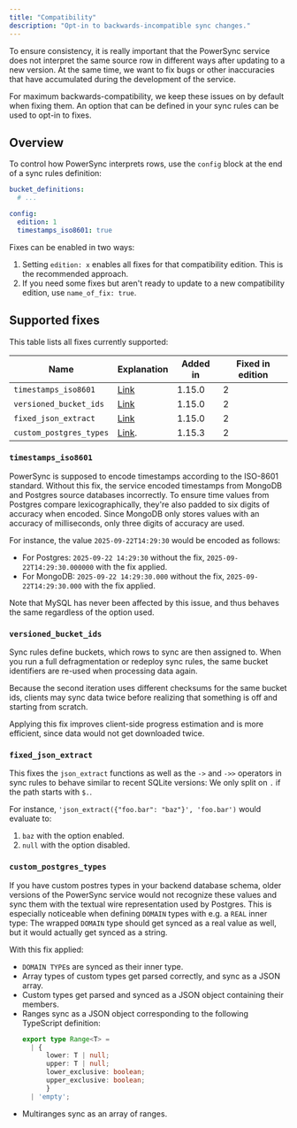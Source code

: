 ```yaml
---
title: "Compatibility"
description: "Opt-in to backwards-incompatible sync changes."
---
```


To ensure consistency, it is really important that the PowerSync service does not interpret the same source
row in different ways after updating to a new version.
At the same time, we want to fix bugs or other inaccuracies that have accumulated during the development of
the service.

For maximum backwards-compatibility, we keep these issues on by default when fixing them. An option that
can be defined in your sync rules can be used to opt-in to fixes.

## Overview

To control how PowerSync interprets rows, use the `config` block at the end of a sync rules definition:

```yaml
bucket_definitions:
  # ...

config:
  edition: 1
  timestamps_iso8601: true
```

Fixes can be enabled in two ways:

1. Setting `edition: x` enables all fixes for that compatibility edition. This is the recommended approach.
2. If you need some fixes but aren't ready to update to a new compatibility edition, use `name_of_fix: true`.

## Supported fixes

This table lists all fixes currently supported:

| Name                       | Explanation                        | Added in     | Fixed in edition |
|----------------------------|------------------------------------|--------------|------------------|
| `timestamps_iso8601`       | [Link](#timestamps-iso8601)        | 1.15.0       | 2                |
| `versioned_bucket_ids`     | [Link](#versioned-bucket-ids)      | 1.15.0       | 2                |
| `fixed_json_extract`       | [Link](#fixed-json-extract)        | 1.15.0       | 2                |
| `custom_postgres_types`    | [Link](#custom-postgres-types).    | 1.15.3       | 2                |

### `timestamps_iso8601`

PowerSync is supposed to encode timestamps according to the ISO-8601 standard.
Without this fix, the service encoded timestamps from MongoDB and Postgres source databases incorrectly.
To ensure time values from Postgres compare lexicographically, they're also padded to six digits of accuracy when encoded.
Since MongoDB only stores values with an accuracy of milliseconds, only three digits of accuracy are used.

For instance, the value `2025-09-22T14:29:30` would be encoded as follows:

- For Postgres: `2025-09-22 14:29:30` without the fix, `2025-09-22T14:29:30.000000` with the fix applied.
- For MongoDB: `2025-09-22 14:29:30.000` without the fix, `2025-09-22T14:29:30.000` with the fix applied.

Note that MySQL has never been affected by this issue, and thus behaves the same regardless of the option used.

### `versioned_bucket_ids`

Sync rules define buckets, which rows to sync are then assigned to. When you run a full defragmentation or
redeploy sync rules, the same bucket identifiers are re-used when processing data again.

Because the second iteration uses different checksums for the same bucket ids, clients may sync data
twice before realizing that something is off and starting from scratch.

Applying this fix improves client-side progress estimation and is more efficient, since data would not get
downloaded twice.

### `fixed_json_extract`

This fixes the `json_extract` functions as well as the `->` and `->>` operators in sync rules to behave similar
to recent SQLite versions: We only split on `.` if the path starts with `$.`.

For instance, `'json_extract({"foo.bar": "baz"}', 'foo.bar')` would evaluate to:

1. `baz` with the option enabled.
2. `null` with the option disabled.

### `custom_postgres_types`

If you have custom postres types in your backend database schema, older versions of the PowerSync service
would not recognize these values and sync them with the textual wire representation used by Postgres.
This is especially noticeable when defining `DOMAIN` types with e.g. a `REAL` inner type: The wrapped
`DOMAIN` type should get synced as a real value as well, but it would actually get synced as a string.

With this fix applied:

- `DOMAIN TYPE`s are synced as their inner type.
- Array types of custom types get parsed correctly, and sync as a JSON array.
- Custom types get parsed and synced as a JSON object containing their members.
- Ranges sync as a JSON object corresponding to the following TypeScript definition:
  ```TypeScript
  export type Range<T> =
    | {
        lower: T | null;
        upper: T | null;
        lower_exclusive: boolean;
        upper_exclusive: boolean;
        }
    | 'empty';
  ```
- Multiranges sync as an array of ranges.
